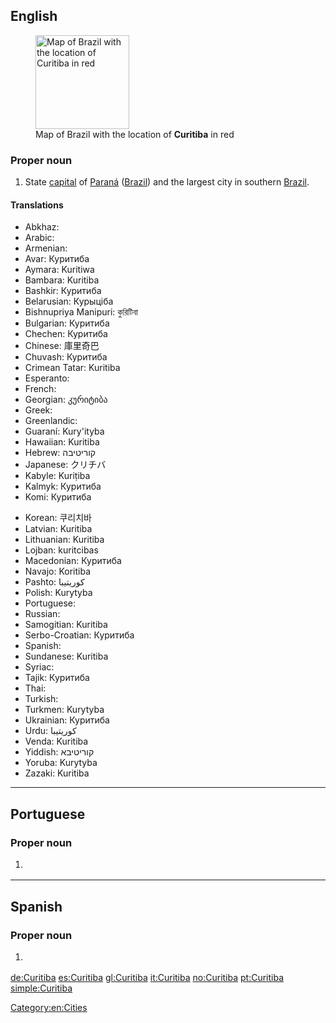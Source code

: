 ==English==
{{wikipedia}}
[[Image:Curitiba in Brazil.png|150px|right|thumb|Map of Brazil with the location of '''Curitiba''' in red]]

===Proper noun===
{{en-proper noun}}

# State [[capital]] of [[Paraná]] ([[Brazil]]) and the largest city in southern [[Brazil]].

====Translations====
{{trans-top|State capital of Paraná}}
* Abkhaz: {{t|ab|Цуритиба}}
* Arabic: {{t|ar|كوريتيبا}}
* Armenian: {{t|hy|Կուրիտիբա}}
* Avar: Куритиба
* Aymara: Kuritiwa
* Bambara: Kuritiba
* Bashkir: Куритиба
* Belarusian: Курыціба
* Bishnupriya Manipuri: কুরিটিবা
* Bulgarian: Куритиба
* Chechen: Куритиба
* Chinese: 庫里奇巴
* Chuvash: Куритиба
* Crimean Tatar: Kuritiba
* Esperanto: {{t|eo|Kuritibo}}
* French: {{t|fr|Curitiba}}
* Georgian: კურიტიბა
* Greek: {{t|el|Κουριτίμπα}}
* Greenlandic: {{t|kl|Kuritiba}}
* Guaraní: Kury'ityba
* Hawaiian: Kuritiba
* Hebrew: קוריטיבה
* Japanese: クリチバ
* Kabyle: Kuriṭiba
* Kalmyk: Куритиба
* Komi: Куритиба
{{trans-mid}}
* Korean: 쿠리치바
* Latvian: Kuritiba
* Lithuanian: Kuritiba
* Lojban: kuritcibas
* Macedonian: Куритиба
* Navajo: Koritiba
* Pashto: كوريتيبا
* Polish: Kurytyba
* Portuguese: {{t+|pt|Curitiba}}
* Russian: {{t|ru|Куритиба}}
* Samogitian: Kuritiba
* Serbo-Croatian: Куритиба
* Spanish: {{t+|es|Curitiba}}
* Sundanese: Kuritiba
* Syriac: {{t|syc|ܩܘܪܝܛܝܒܐ|sc=Syrc}}
* Tajik: Куритиба
* Thai: {{t|th|กูรีตีบา}}
* Turkish: {{t|tr|Curitiba}}
* Turkmen: Kurytyba
* Ukrainian: Куритиба
* Urdu: كوريتيبا
* Venda: Kuritiba
* Yiddish: קוריטיבא
* Yoruba: Kurytyba
* Zazaki: Kuritiba
{{trans-bottom}}

[[Category:en:Cities]]

----

==Portuguese==

===Proper noun===
{{pt-proper noun|f}}

# {{l/en|Curitiba}} {{gloss|State capital of Paraná}}

----

==Spanish==
{{wikipedia|lang=es}}
===Proper noun===
{{es-proper noun|f}}

# {{l|en|Curitiba}} {{gloss|state capital of Paraná}}

[[de:Curitiba]]
[[es:Curitiba]]
[[gl:Curitiba]]
[[it:Curitiba]]
[[no:Curitiba]]
[[pt:Curitiba]]
[[simple:Curitiba]]